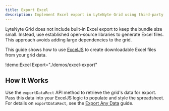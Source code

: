```yaml
---
title: Export Excel
description: Implement Excel export in LyteNyte Grid using third-party libraries like ExcelJS.
---
```


LyteNyte Grid does not include built-in Excel export to keep the bundle size small. Instead, use
established open-source libraries to generate Excel files. This approach avoids adding large
dependencies to the grid.

This guide shows how to use [ExcelJS](https://github.com/exceljs/exceljs) to create downloadable
Excel files from your grid data.

!demo:Excel Export="./demos/excel-export"

## How It Works

Use the `exportDataRect` API method to retrieve the grid's data for export. Pass this data into your
ExcelJS logic to populate and style the spreadsheet. For details on `exportDataRect`, see the
[Export Any Data](/docs/export-any-data) guide.

